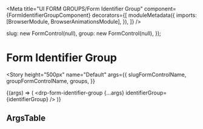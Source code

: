 


<Meta
  title="UI FORM GROUPS/Form Identifier Group"
  component={FormIdentifierGroupComponent}
  decorators={[
    moduleMetadata({
      imports: [BrowserModule, BrowserAnimationsModule],
    }),
  ]}
/>

  slug: new FormControl(null),
  group: new FormControl(null),
});

# Form Identifier Group

<Story
  height="500px"
  name="Default"
  args={{
    slugFormControlName,
    groupFormControlName,
    groups,
  }}
>
  {(args) => (
    <drp-form-identifier-group {...args} identifierGroup={identifierGroup} />
  )}
</Story>

## ArgsTable

<ArgsTable of={FormIdentifierGroupComponent} />
